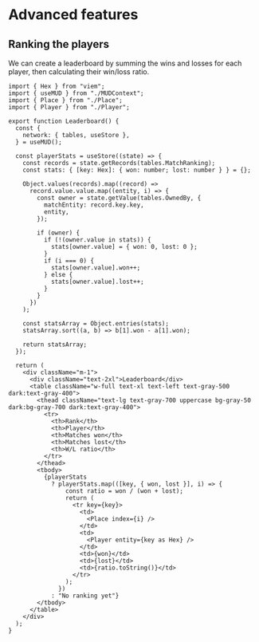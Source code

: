 
# Advanced features

## Ranking the players

We can create a leaderboard by summing the wins and losses for each player, then calculating their win/loss ratio.

<CollapseCode>

```solidity filename="Leaderboard.sol" {11-39, 44-74} copy showLineNumbers
import { Hex } from "viem";
import { useMUD } from "./MUDContext";
import { Place } from "./Place";
import { Player } from "./Player";

export function Leaderboard() {
  const {
    network: { tables, useStore },
  } = useMUD();

  const playerStats = useStore((state) => {
    const records = state.getRecords(tables.MatchRanking);
    const stats: { [key: Hex]: { won: number; lost: number } } = {};

    Object.values(records).map((record) =>
      record.value.value.map((entity, i) => {
        const owner = state.getValue(tables.OwnedBy, {
          matchEntity: record.key.key,
          entity,
        });

        if (owner) {
          if (!(owner.value in stats)) {
            stats[owner.value] = { won: 0, lost: 0 };
          }
          if (i === 0) {
            stats[owner.value].won++;
          } else {
            stats[owner.value].lost++;
          }
        }
      })
    );

    const statsArray = Object.entries(stats);
    statsArray.sort((a, b) => b[1].won - a[1].won);

    return statsArray;
  });

  return (
    <div className="m-1">
      <div className="text-2xl">Leaderboard</div>
      <table className="w-full text-xl text-left text-gray-500 dark:text-gray-400">
        <thead className="text-lg text-gray-700 uppercase bg-gray-50 dark:bg-gray-700 dark:text-gray-400">
          <tr>
            <th>Rank</th>
            <th>Player</th>
            <th>Matches won</th>
            <th>Matches lost</th>
            <th>W/L ratio</th>
          </tr>
        </thead>
        <tbody>
          {playerStats
            ? playerStats.map(([key, { won, lost }], i) => {
                const ratio = won / (won + lost);
                return (
                  <tr key={key}>
                    <td>
                      <Place index={i} />
                    </td>
                    <td>
                      <Player entity={key as Hex} />
                    </td>
                    <td>{won}</td>
                    <td>{lost}</td>
                    <td>{ratio.toString()}</td>
                  </tr>
                );
              })
            : "No ranking yet"}
        </tbody>
      </table>
    </div>
  );
}
```

</CollapseCode>